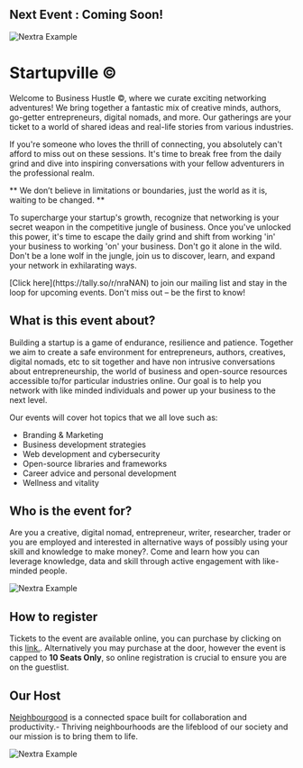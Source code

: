 

## Next Event : Coming Soon!

<Bleed>![Nextra Example](../public/Startupvilleeventartwork.gif)</Bleed>

# Startupville ©

Welcome to Business Hustle ©, where we curate exciting networking adventures! We bring together a fantastic mix of creative minds, authors, go-getter entrepreneurs, digital nomads, and more. Our gatherings are your ticket to a world of shared ideas and real-life stories from various industries.

If you're someone who loves the thrill of connecting, you absolutely can't afford to miss out on these sessions. It's time to break free from the daily grind and dive into inspiring conversations with your fellow adventurers in the professional realm.
 

<Bleed>
  <div style={{ border: '1px solid #888', padding: '4rem 2.5rem', textAlign: 'center' }}>
   ** We don’t believe in limitations or boundaries, just the world as it is, waiting to be changed. **
   
  </div>
</Bleed>

To supercharge your startup's growth, recognize that networking is your secret weapon in the competitive jungle of business. Once you've unlocked this power, it's time to escape the daily grind and shift from working 'in' your business to working 'on' your business. Don't go it alone in the wild. Don't be a lone wolf in the jungle, join us to discover, learn, and expand your network in exhilarating ways.

<Callout>
[Click here](https://tally.so/r/nraNAN) to join our mailing list and stay in the loop for upcoming events. Don't miss out – be the first to know!
</Callout>


## What is this event about?

Building a startup is a game of endurance, resilience and patience. Together we aim to create a safe environment for entrepreneurs, authors, creatives, digital nomads, etc to sit together and have non intrusive conversations about entrepreneurship, the world of business and open-source resources accessible to/for particular industries online. Our goal is to help you network with like minded individuals and power up your business to the next level.

Our events will cover hot topics that we all love such as:
* Branding & Marketing
* Business development strategies
* Web development and cybersecurity
* Open-source libraries and frameworks
* Career advice and personal development
* Wellness and vitality 

## Who is the event for?

Are you a creative, digital nomad, entrepreneur, writer, researcher, trader or you are employed and interested in alternative ways of possibly using your skill and knowledge to make money?. Come and learn how you can leverage knowledge, data and skill through active engagement with like-minded people.

<Bleed>![Nextra Example](../public/aloo999.gif)</Bleed> 

## How to register

Tickets to the event are available online, you can purchase by clicking on this [link.](https://pay.ozow.io/p/57GGIKf26e). Alternatively you may purchase at the door, however the event is capped to **10 Seats Only**, so online registration is crucial to ensure you are on the guestlist.

## Our Host 

[Neighbourgood](https://neighbourgood.co.za/) is a connected space built for collaboration and productivity.- Thriving neighbourhoods are the lifeblood of our society and our mission is to bring them to life. 


<Bleed>![Nextra Example](../public/strt.png)</Bleed> 




